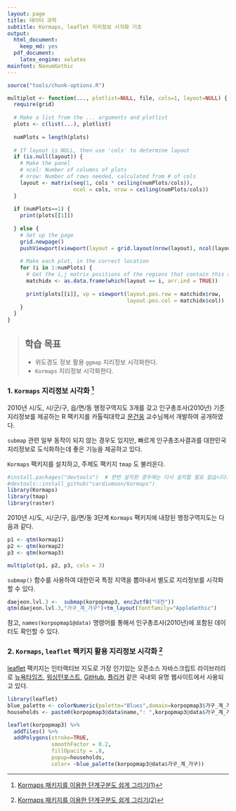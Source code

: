 ```yaml
---
layout: page
title: 데이터 과학
subtitle: Kormaps, leaflet 지리정보 시각화 기초 
output:
  html_document: 
    keep_md: yes
  pdf_document:
    latex_engine: xelatex
mainfont: NanumGothic
---
```

 
``` r
source("tools/chunk-options.R")

multiplot <- function(..., plotlist=NULL, file, cols=1, layout=NULL) {
  require(grid)
  
  # Make a list from the ... arguments and plotlist
  plots <- c(list(...), plotlist)
  
  numPlots = length(plots)
  
  # If layout is NULL, then use 'cols' to determine layout
  if (is.null(layout)) {
    # Make the panel
    # ncol: Number of columns of plots
    # nrow: Number of rows needed, calculated from # of cols
    layout <- matrix(seq(1, cols * ceiling(numPlots/cols)),
                     ncol = cols, nrow = ceiling(numPlots/cols))
  }
  
  if (numPlots==1) {
    print(plots[[1]])
    
  } else {
    # Set up the page
    grid.newpage()
    pushViewport(viewport(layout = grid.layout(nrow(layout), ncol(layout))))
    
    # Make each plot, in the correct location
    for (i in 1:numPlots) {
      # Get the i,j matrix positions of the regions that contain this subplot
      matchidx <- as.data.frame(which(layout == i, arr.ind = TRUE))
      
      print(plots[[i]], vp = viewport(layout.pos.row = matchidx$row,
                                      layout.pos.col = matchidx$col))
    }
  }
}
```

> ## 학습 목표 {.objectives}
>
>  * 위도경도 정보 활용 `ggmap` 지리정보 시각화한다.
>  * `Kormaps` 지리정보 시각화한다.

### 1. `Kormaps` 지리정보 시각화 [^kormaps-01] 

[^kormaps-01]: [Kormaps 패키지를 이용한 단계구분도 쉽게 그리기(1)](http://web-r.org/webrboard/6477)

2010년 시/도, 시/군/구, 읍/면/동 행정구역지도 3개를 갖고 인구총조사(2010년) 기준 지리정보를 제공하는 R 팩키지를 카톨릭대학교
[문건웅](http://web-r.org) 교수님께서 개발하여 공개하였다.

`submap` 관련 일부 동작이 되지 않는 경우도 있지만, 빠르게 인구총조사결과를 대한민국 지리정보로 도식화하는데 좋은 기능을 제공하고 있다.

`Kormaps` 팩키지를 설치하고, 주제도 팩키지 `tmap` 도 불러온다.

``` r
#install.packages("devtools")  # 한번 설치한 경우에는 다시 설치할 필요 없습니다.
#devtools::install_github("cardiomoon/Kormaps")
library(Kormaps)
library(tmap)
library(raster)
```

2010년 시/도, 시/군/구, 읍/면/동 3단계 `Kormaps` 팩키지에 내장된 행정구역지도는 다음과 같다.

``` r
p1 <- qtm(kormap1)
p2 <- qtm(kormap2)
p3 <- qtm(kormap3)

multiplot(p1, p2, p3, cols = 3)
```


`submap()` 함수를 사용하여 대한민국 특정 지역을 뽑아내서 별도로 지리정보를 시각화 할 수 있다.

``` r
daejeon.lvl.3 <-  submap(korpopmap3, enc2utf8("대전"))
qtm(daejeon.lvl.3,"가구_계_가구")+tm_layout(fontfamily="AppleGothic")
```

참고, `names(korpopmap1@data)` 명령어를 통해서 인구총조사(2010년)에 포함된 데이터도 확인할 수 있다.

### 2. `Kormaps`, `leaflet` 팩키지 활용 지리정보 시각화 [^kormaps-02]

[^kormaps-02]: [Kormaps 패키지를 이용한 단계구분도 쉽게 그리기(2)](http://rpubs.com/cardiomoon/159305)

[leaflet](https://rstudio.github.io/leaflet/) 팩키지는 인터랙티브 지도로 가장 인기있는 오픈소스 자바스크립트 라이브러리로 
[뉴욕타임즈](http://www.nytimes.com/projects/elections/2013/nyc-primary/mayor/map.html), 
[워싱턴포스트](http://www.washingtonpost.com/sf/local/2013/11/09/washington-a-world-apart/), 
[GitHub](https://github.com/blog/1528-there-s-a-map-for-that), [플리커](https://www.flickr.com/map) 같은 국내외 유명 웹사이트에서 사용되고 있다.


``` r
library(leaflet)
blue_palette <- colorNumeric(palette="Blues",domain=korpopmap3$가구_계_가구)
households <- paste0(korpopmap3@data$name,": ",korpopmap3@data$가구_계_가구)

leaflet(korpopmap3) %>%
  addTiles() %>%
  addPolygons(stroke=TRUE, 
              smoothFactor = 0.2,
              fillOpacity = .8, 
              popup=households,
              color= ~blue_palette(korpopmap3@data$가구_계_가구))
```


